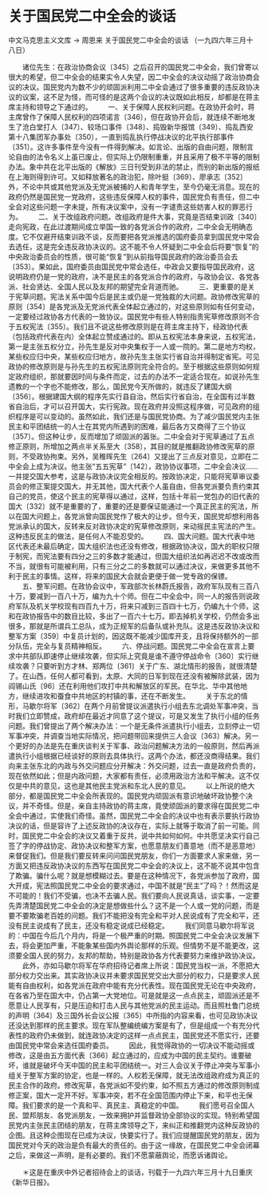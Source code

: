 # 关于国民党二中全会的谈话

中文马克思主义文库 -> 周恩来
关于国民党二中全会的谈话
（一九四六年三月十八日）


　　诸位先生：在政治协商会议〔345〕之后召开的国民党二中全会，我们曾寄以很大的希望，但二中全会的结果实令人失望，因二中全会的决议动摇了政治协商会议的决议。国民党内为数不少的顽固派利用二中全会通过了很多重要的违反政协决议的议案，这不足为怪，而可怪的是这两个会议的决议既如此相反，却都是在蒋主席主持和领导之下通过的。
　　一、关于保障人民权利问题。在政协开会时，蒋主席曾作了保障人民权利的四项诺言〔346〕，但在政协开会后，就连续不断地发生了沧白堂打人〔347〕、较场口事件〔348〕、捣毁新华报馆〔349〕、捣乱西安第十八集团军办事处〔350〕，一直到捣乱执行停战决议的北平执行部事件〔351〕。这许多事件至今没有一件得到解决。如言论、出版的自由问题，限制言论自由的法令名义上虽已废止，但实际上仍限制重重，并且采用了极不平等的限制办法。象中共在北平出版的《解放》三日刊受到非法的禁止，而别的新出版的报纸在上海则得到许可。又如释放著名的政治犯，除叶挺〔369〕、廖承志〔352〕外，不论中共或其他党派及无党派被捕的人和青年学生，至今仍毫无消息。现在的政府仍然是国民党一党政府，这些违反保障人权的事件，国民党负有责任，但二中全会对这些问题一字未提，所有决议案中，没有一字谴责这些妨害人权的罪恶行为。
　　二、关于改组政府问题。改组政府是件大事，究竟是否结束训政〔340〕走向宪政，在此过渡期间成立举国一致的各党派合作的政府，二中全会无明确态度。它不仅避开结束训政不谈，反而要把各党派推选的国府委员拿到国民党中常会去选任，这是完全违反政协决议的。这不能不令人怀疑到二中全会后将要“恢复”的中央政治委员会的性质，很可能“恢复”到从前指导国民政府的政治委员会去〔353〕。果如此，国府委员由国民党中常会选任，中政会又要指导国民政府，这说明政府仍是一党的政府，决不是民主的各党派合作的政府，与政协会议、各党各派、社会贤达、全国人民以及友邦的期望完全背道而驰。
　　三、更重要的是关于宪草问题。宪法关系中国今后是民主或仍是一党独裁的大问题。政协修改宪草的原则〔354〕是各党派及无党派代表全体起立通过的，对这些原则如有任何变动，一定要经过政协各方代表的一致协议。国民党中有些人特别指责宪草修改原则不合于五权宪法〔355〕。我们且不说这些修改原则是在蒋主席主持下，经政协代表（包括政府代表在内）全体起立赞成通过的。即从五权宪法本身来说，五权宪法，第一是主张五权分立，孙先生是反对中央集权于一人或一院的。第二是地方均权，某些权应归中央，某些权应归地方，故孙先生主张实行省自治并得制定省宪。可见政协的修改原则是与孙先生的五权宪法原则完全符合的。至于根据这些原则如何规定政府组织，那就要因时间与条件而定，过去的办法不一定适合现在。如说孙先生遗教的一个字也不能修改，那么，国民党今天所做的，就违反了建国大纲〔356〕。根据建国大纲的程序先实行县自治，然后实行省自治，在全国有过半数省自治后，才可以召开国大，实行宪政。现在政府并没照这程序做，可见政府的组织程序是可以变动的。虽然如此，我们还是与国民党协商。为了减少国民党内主张民主和平团结统一的人士在其党内所遇到的困难，最后各方又商得了三个协议〔357〕。但这种让步，反而增加了顽固派的嚣张。二中全会对于宪草通过了五点修正原则，所增加之两点半关系至大〔358〕，其目的就是推翻政协修改宪草的原则，不受政协拘束。另外，吴稚晖先生〔264〕又提出了三点反对意见，立即在二中全会上成为决议。他主张“五五宪草”〔142〕，政协协议事项，二中全会决议……一并提交国大参考，这是与政协决议完全相反的。按政协决定，只能将宪草审议委员会的修正案提交国大，并无其他，国大代表个人虽自由，但各党派要负责约束其自己的党员，使这个民主的宪草得以通过，这样，包括十年前一党包办的旧代表的国大〔332〕就不是重要的了，重要的还是要保证能通过一个真正民主的宪法，所以在国大问题上，各党派曾向国民党作了极大的让步。但今天，国民党却想利用各党派承认的国大，反转来反对政协决定的宪草修改原则，来动摇民主宪法的产生。这种违反民主的做法，是任何人不能忍受的。
　　四、国大问题。国大代表中地区代表还未最后确定，国大组织法也还没有修改，根据政协决议，国大的职权只限于制宪，而宪法要有四分之三的多数才能通过，但国大组织法如再迟迟不改或改而不当，就很有可能被利用，只有三分之二的多数就可以通过决议，来做更多其他不利于民主的事情。这样，将来的国民大会就会更便于做一党专政的保镖。
　　五、整军问题。在政协会议中，军政部次长林蔚氏报告，政府军队现有三百八十万，要减到一百八十万，编为九十个师。但在二中全会中，同一人的报告则说政府军队及机关学校现有四百九十万，将来只减到三百四十七万，仍编九十个师，这和在政协报告中的数目比较，多出了一百六十七万。即去掉机关学校，仍然会多出很多，那就是所谓兵工总队，成为正规军的后备队或补充队。这是违反政协决议和整军方案〔359〕中复员计划的，因这既不能减少国库开支，且将保持额外的一部分队伍，完全与复员精神相反。
　　六、停战问题。国民党二中全会在宣言上要求中共部队即速停止继续攻袭，但实际上究竟是谁不遵守停战命令〔360〕实行继续攻袭？只要听到方才林、郑两位〔361〕关于广东、湖北情形的报告，就很清楚了。在山西，任何人都可看到，太原、大同的日军到现在还没有被解除武装，因为阎锡山氏〔96〕还在利用他们攻打中共和解放区的军民。在华北、华中其他地方，继续进攻和蚕食中共地区的村镇的事，还在不断发生。
　　关于东北的情形，马歇尔将军〔362〕在两个月前曾提议派遣执行小组去东北调处军事冲突，当时我们立即赞成，政府却在最近才同意了这个提议，可是又发生了执行小组的任务问题。我们曾提出了两个解决办法：一个是无条件派遣执行小组去，立刻停止一切军事冲突，并调查当地实际情况，把问题带回来提供三人会议〔363〕解决。另一个更好的办法是先在重庆谈判关于军事、政治问题解决方法的一般原则，然后再派遣执行小组根据已经谈好的原则去具体执行。这两个办法，都还没商得结果。我们向来主张东北的内政与外交问题应分开解决：外交问题，过去一直是政府负责的，现在依然如此；但是内政问题，大家都有责任，必须用政治方法和平解决。这不仅仅是中共的意见，这也是其他民主党派和东北人民的意见。
　　以上所说的绝大部分，都是国民党二中全会所表现的。国民党内顽固派有意识地破坏政协整个决议，并不奇怪。但是，亲自主持政协的蒋主席，竟使顽固派的要求得在国民党二中全会中通过，实使我们奇怪。虽然，国民党二中全会的决议中也有表示要执行政协决议的话，但是容许了上述反政协的决议存在，实际上就等于取消了前一可能。同时，国民党二中全会的决议又着重于反共，说中共如何如何。中共愿坚决实行自己签了字的停战协定、政协决议和整军方案，也愿意朋友们善意地（而不是恶意地）来督促我们。但是我们要反转来问问国民党朋友，你们一方面要求人家来做，另一方面又把违反政协决议的东西写在国民党二中全会的决议上，这不能不说其中包含了欺骗。骗什么呢？就是想模糊过去。要是在这种情况下，各党派参加了政府，国大开成，宪法照国民党二中全会的要求通过，中国不就是“民主”了吗？！然而这是不可能的！我们不受骗，也决不去骗人民。我们要向人民说真话，谈实事，一定要先弄清楚国民党二中全会的决定是想做些什么？这不是一个人或一党的问题，而是要不要欺骗老百姓的问题。我们不能把没有完全和平对人民说成有了完全和平，还没有民主说成有了民主，还没有稳定说成已经稳定。
　　我们同意马歇尔将军说的：中国在今后几个月内，将是一个极严重的时期。照国民党二中全会决议发展下去，将会更加严重，不能象某些国内外舆论那样的乐观。但情势不是不能更改，这须要全国人民的努力，友邦的帮助，特别是政协各方代表要努力来维护政协决议。
　　此外，亦如马歇尔将军在华府招待记者席上所说：国民党当权一派，不愿把大部分权力交出来。其实政协决议并未要求国民党交出大部分的权力，只是要求人民能有自由权利，如各党派在政府中能有充分代表性。现在国民党无论在中央政府，在各省乃至在国大中，仍占第一大党地位。可是就是这一点点民主，顽固派还是不愿意让人民享有，只是压迫和打击人民与其他党派的民主运动。而且照杜鲁门总统的声明〔364〕及三国外长会议公报〔365〕中所指的内容来看，也可见政协决议还没达到那样的民主要求。现在军队整编统编方案是有了，但是组成一个有充分代表性的政府仍未做到，就连政协决定的这样一点点民主，国民党还不愿实行，还要由国民党中常会来选任国府委员。
　　因此，我觉得政协的一切决议不能动摇或修改，这是由五方面代表〔366〕起立通过的，应成为中国的民主契约。谁要破坏，谁就是破坏今天中国的民主和平团结统一。对三人会议关于停止冲突与军事小组关于整军方案的协定，也是一样的。人权若无保障，就无法改组政府成为真正的民主合作的政府。修改宪草，各党派如不受约束，如不照五方通过的修改原则制成修正案，国大一定开不好。军事冲突，若不在全国范围内停止下来，和平也无保障。我们要求的是一个真和平、真民主、真稳定的中国。
　　我们愿号召全国人民、盟邦朋友、各党派朋友，一致来拥护并监督政协全部协议的实现。特别希望国民党内主张民主团结的朋友，在蒋主席领导之下，来纠正和推翻党内这种反政协的企图。且这种企图现在已成为决议，快要实行了。我们应提醒国民党的朋友，因为国民党对今天的政治是负有最大的责任的。由于这一缘故，在国民党二中全会闭幕之后，来做这一声明，是有必要的。我们不愿蒙蔽舆论，而愿诉诸舆论。


　　＊这是在重庆中外记者招待会上的谈话，刊载于一九四六年三月十九日重庆《新华日报》。



